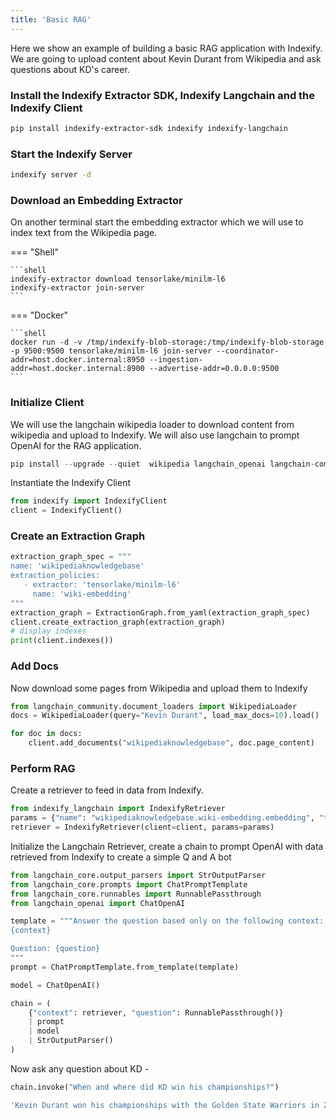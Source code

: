 ```yaml
---
title: 'Basic RAG'
---
```


Here we show an example of building a basic RAG application with Indexify. We are going to upload content about Kevin Durant from Wikipedia and ask questions about KD's career.

### Install the Indexify Extractor SDK, Indexify Langchain and the Indexify Client
```bash
pip install indexify-extractor-sdk indexify indexify-langchain
```

### Start the Indexify Server
```bash
indexify server -d
```

### Download an Embedding Extractor
On another terminal start the embedding extractor which we will use to index text from the Wikipedia page.

=== "Shell"

    ```shell
    indexify-extractor download tensorlake/minilm-l6
    indexify-extractor join-server
    ```
=== "Docker"

    ```shell
    docker run -d -v /tmp/indexify-blob-storage:/tmp/indexify-blob-storage -p 9500:9500 tensorlake/minilm-l6 join-server --coordinator-addr=host.docker.internal:8950 --ingestion-addr=host.docker.internal:8900 --advertise-addr=0.0.0.0:9500
    ```


### Initialize Client
We will use the langchain wikipedia loader to download content from wikipedia and upload to Indexify. We will also use langchain to prompt OpenAI for the RAG application.

```python
pip install --upgrade --quiet  wikipedia langchain_openai langchain-community
```

Instantiate the Indexify Client 
```python
from indexify import IndexifyClient
client = IndexifyClient()
```

### Create an Extraction Graph 
```python
extraction_graph_spec = """
name: 'wikipediaknowledgebase'
extraction_policies:
   - extractor: 'tensorlake/minilm-l6'
     name: 'wiki-embedding'
"""
extraction_graph = ExtractionGraph.from_yaml(extraction_graph_spec)
client.create_extraction_graph(extraction_graph)
# display indexes
print(client.indexes())
```

### Add Docs

Now download some pages from Wikipedia and upload them to Indexify
```python
from langchain_community.document_loaders import WikipediaLoader
docs = WikipediaLoader(query="Kevin Durant", load_max_docs=10).load()
```

```python
for doc in docs:
    client.add_documents("wikipediaknowledgebase", doc.page_content)
```

### Perform RAG

Create a retriever to feed in data from Indexify. 

```python
from indexify_langchain import IndexifyRetriever
params = {"name": "wikipediaknowledgebase.wiki-embedding.embedding", "top_k": 20}
retriever = IndexifyRetriever(client=client, params=params)
```

Initialize the Langchain Retriever, create a chain to prompt OpenAI with data retrieved from Indexify to create a simple Q and A bot
```python
from langchain_core.output_parsers import StrOutputParser
from langchain_core.prompts import ChatPromptTemplate
from langchain_core.runnables import RunnablePassthrough
from langchain_openai import ChatOpenAI
```

```python
template = """Answer the question based only on the following context:
{context}

Question: {question}
"""
prompt = ChatPromptTemplate.from_template(template)

model = ChatOpenAI()

chain = (
    {"context": retriever, "question": RunnablePassthrough()}
    | prompt
    | model
    | StrOutputParser()
)
```
Now ask any question about KD -
```python
chain.invoke("When and where did KD win his championships?")
```

```bash
'Kevin Durant won his championships with the Golden State Warriors in 2017 and 2018.'
```


